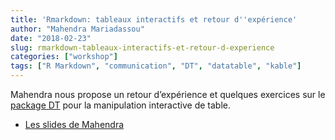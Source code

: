 ```yaml
---
title: 'Rmarkdown: tableaux interactifs et retour d''expérience'
author: "Mahendra Mariadassou"
date: "2018-02-23"
slug: rmarkdown-tableaux-interactifs-et-retour-d-experience
categories: ["workshop"]
tags: ["R Markdown", "communication", "DT", "datatable", "kable"]
---
```


Mahendra nous propose un retour d'expérience et quelques exercices sur le [package DT](https://rstudio.github.io/DT/) pour la manipulation interactive de table.

- [Les slides de Mahendra](http://genome.jouy.inra.fr/~mmariadasso/HappyR/DT_tutorial.html)

